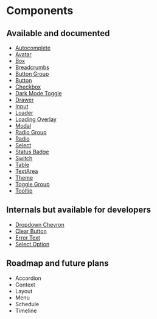 # Components

## Available and documented

- [Autocomplete](/docs/components/autocomplete)
- [Avatar](/docs/components/avatar)
- [Box](/docs/components/box)
- [Breadcrumbs](/docs/components/breadcrumbs)
- [Button Group](/docs/components/button-group)
- [Button](/docs/components/button)
- [Checkbox](/docs/components/checkbox)
- [Dark Mode Toggle](/docs/components/dark-mode-toggle)
- [Drawer](/docs/components/drawer)
- [Input](/docs/components/input)
- [Loader](/docs/components/loader)
- [Loading Overlay](/docs/components/loading-overlay)
- [Modal](/docs/components/modal)
- [Radio Group](/docs/components/radio-group)
- [Radio](/docs/components/radio)
- [Select](/docs/components/select)
- [Status Badge](/docs/components/chip)
- [Switch](/docs/components/switch)
- [Table](/docs/components/table)
- [TextArea](/docs/components/textarea)
- [Theme](/docs/components/theme)
- [Toggle Group](/docs/components/toggle-group)
- [Tooltip](/docs/components/tooltip)

## Internals but available for developers

- [Dropdown Chevron](/docs/components/dropdown-chevron)
- [Clear Button](/docs/components/clear-button)
- [Error Text](/docs/components/error-text)
- [Select Option](/docs/components/select-option)

## Roadmap and future plans

- Accordion
- Context
- Layout
- Menu
- Schedule
- Timeline
